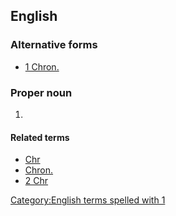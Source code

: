 ==English==

===Alternative forms===
* [[1 Chron.]]

===Proper noun===
{{en-proper noun}}

# {{abbreviation of|1 Chronicles}}

====Related terms====
* [[Chr]]
* [[Chron.]]
* [[2 Chr]]

[[Category:English terms spelled with 1]]